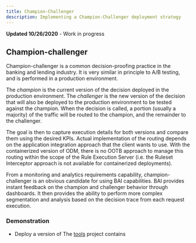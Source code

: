 ```yaml
---
title: Champion-Challenger
description: Implementing a Champion-Challenger deployment strategy
---
```



<InlineNotification kind="warning">
<strong>Updated 10/26/2020</strong> - Work in progress
</InlineNotification>


## Champion-challenger

Champion-challenger is a common decision-proofing practice in the banking and lending industry. It is very similar in principle to A/B testing, and is performed in a production environment.

The *champion* is the current version of the decision deployed in the production environment. The *challenger* is the new version of the decision that will also be deployed to the production environment to be tested against the champion. When the decision is called, a portion (usually a majority) of the traffic will be routed to the champion, and the remainder to the challenger.

The goal is then to capture execution details for both versions and compare them using the desired KPIs. Actual implementation of the routing depends on the application integration approach that the client wants to use. With the containerized version of ODM, there is no OOTB approach to manage this routing within the scope of the Rule Execution Server (i.e. the Ruleset Interceptor approach is not available for containerized deployments).

From a monitoring and analytics requirements capability, champion-challenger is an obvious candidate for using BAI capabilities. BAI provides instant feedback on the champion and challenger behavior through dashboards. It then provides the ability to perform more complex segmentation and analysis based on the decision trace from each request execution.

### Demonstration

- Deploy a version of 
The [tools](./tools) project contains 
